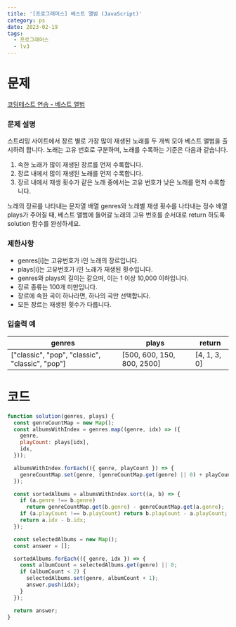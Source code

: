 ```yaml
---
title: '[프로그래머스] 베스트 앨범 (JavaScript)'
category: ps
date: 2023-02-19
tags:
  - 프로그래머스
  - lv3
---
```


# 문제

[코딩테스트 연습 - 베스트 앨범](https://school.programmers.co.kr/learn/courses/30/lessons/42579)

### 문제 설명

스트리밍 사이트에서 장르 별로 가장 많이 재생된 노래를 두 개씩 모아 베스트 앨범을 출시하려 합니다. 노래는 고유 번호로 구분하며, 노래를 수록하는 기준은 다음과 같습니다.

1. 속한 노래가 많이 재생된 장르를 먼저 수록합니다.
2. 장르 내에서 많이 재생된 노래를 먼저 수록합니다.
3. 장르 내에서 재생 횟수가 같은 노래 중에서는 고유 번호가 낮은 노래를 먼저 수록합니다.

노래의 장르를 나타내는 문자열 배열 genres와 노래별 재생 횟수를 나타내는 정수 배열 plays가 주어질 때, 베스트 앨범에 들어갈 노래의 고유 번호를 순서대로 return 하도록 solution 함수를 완성하세요.

### 제한사항

- genres[i]는 고유번호가 i인 노래의 장르입니다.
- plays[i]는 고유번호가 i인 노래가 재생된 횟수입니다.
- genres와 plays의 길이는 같으며, 이는 1 이상 10,000 이하입니다.
- 장르 종류는 100개 미만입니다.
- 장르에 속한 곡이 하나라면, 하나의 곡만 선택합니다.
- 모든 장르는 재생된 횟수가 다릅니다.

### 입출력 예

| genres                                          | plays                      | return       |
| ----------------------------------------------- | -------------------------- | ------------ |
| ["classic", "pop", "classic", "classic", "pop"] | [500, 600, 150, 800, 2500] | [4, 1, 3, 0] |

# 코드

```js
function solution(genres, plays) {
  const genreCountMap = new Map();
  const albumsWithIndex = genres.map((genre, idx) => ({
    genre,
    playCount: plays[idx],
    idx,
  }));

  albumsWithIndex.forEach(({ genre, playCount }) => {
    genreCountMap.set(genre, (genreCountMap.get(genre) || 0) + playCount);
  });

  const sortedAlbums = albumsWithIndex.sort((a, b) => {
    if (a.genre !== b.genre)
      return genreCountMap.get(b.genre) - genreCountMap.get(a.genre);
    if (a.playCount !== b.playCount) return b.playCount - a.playCount;
    return a.idx - b.idx;
  });

  const selectedAlbums = new Map();
  const answer = [];

  sortedAlbums.forEach(({ genre, idx }) => {
    const albumCount = selectedAlbums.get(genre) || 0;
    if (albumCount < 2) {
      selectedAlbums.set(genre, albumCount + 1);
      answer.push(idx);
    }
  });

  return answer;
}
```
